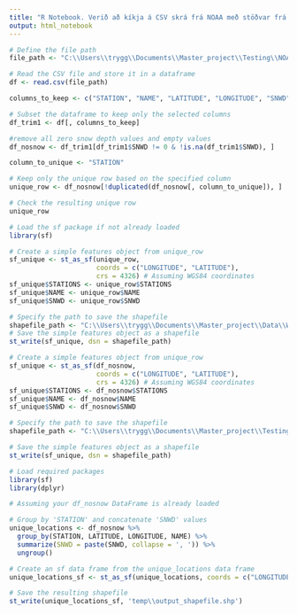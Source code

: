 ```yaml
---
title: "R Notebook. Verið að kíkja á CSV skrá frá NOAA með stöðvar frá Sverige"
output: html_notebook
---
```

```r
# Define the file path
file_path <- "C:\\Users\\trygg\\Documents\\Master_project\\Testing\\NOAA_Stations\\Data\\3470671.csv"

# Read the CSV file and store it in a dataframe
df <- read.csv(file_path)

columns_to_keep <- c("STATION", "NAME", "LATITUDE", "LONGITUDE", "SNWD")

# Subset the dataframe to keep only the selected columns
df_trim1 <- df[, columns_to_keep]

```



```r
#remove all zero snow depth values and empty values
df_nosnow <- df_trim1[df_trim1$SNWD != 0 & !is.na(df_trim1$SNWD), ]
```


```r
column_to_unique <- "STATION"

# Keep only the unique row based on the specified column
unique_row <- df_nosnow[!duplicated(df_nosnow[, column_to_unique]), ]

# Check the resulting unique row
unique_row
```


```r
# Load the sf package if not already loaded
library(sf)

# Create a simple features object from unique_row
sf_unique <- st_as_sf(unique_row, 
                      coords = c("LONGITUDE", "LATITUDE"), 
                      crs = 4326) # Assuming WGS84 coordinates
sf_unique$STATIONS <- unique_row$STATIONS
sf_unique$NAME <- unique_row$NAME
sf_unique$SNWD <- unique_row$SNWD

# Specify the path to save the shapefile
shapefile_path <- "C:\\Users\\trygg\\Documents\\Master_project\\Data\\Weather-stations\\NOAA\\sweden_station_list.shp"
# Save the simple features object as a shapefile
st_write(sf_unique, dsn = shapefile_path)
```
```r
# Create a simple features object from unique_row
sf_unique <- st_as_sf(df_nosnow, 
                      coords = c("LONGITUDE", "LATITUDE"), 
                      crs = 4326) # Assuming WGS84 coordinates
sf_unique$STATIONS <- df_nosnow$STATIONS
sf_unique$NAME <- df_nosnow$NAME
sf_unique$SNWD <- df_nosnow$SNWD

# Specify the path to save the shapefile
shapefile_path <- "C:\\Users\\trygg\\Documents\\Master_project\\Testing\\NOAA_Stations\\Data\\sweden_station_list_ALLSNOW.shp"

# Save the simple features object as a shapefile
st_write(sf_unique, dsn = shapefile_path)
```
```r
# Load required packages
library(sf)
library(dplyr)

# Assuming your df_nosnow DataFrame is already loaded

# Group by 'STATION' and concatenate 'SNWD' values
unique_locations <- df_nosnow %>%
  group_by(STATION, LATITUDE, LONGITUDE, NAME) %>%
  summarize(SNWD = paste(SNWD, collapse = ', ')) %>%
  ungroup()

# Create an sf data frame from the unique_locations data frame
unique_locations_sf <- st_as_sf(unique_locations, coords = c("LONGITUDE", "LATITUDE"))

# Save the resulting shapefile
st_write(unique_locations_sf, 'temp\\output_shapefile.shp')

```

